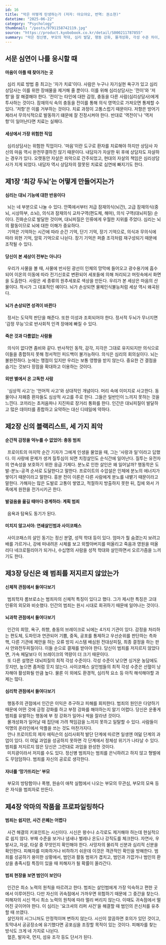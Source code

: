 ```yaml
---
id: 16
title: "악은 어떻게 탄생하는가 (저자: 야오야오, 번역: 권소현)"
datetime: "2025-06-22"
category: "Psychology"
thumbnail: "/posts/9791158742119.jpg"
source: "https://product.kyobobook.co.kr/detail/S000211787855"
summary: "악은 정신병, 부모의 학대, 심리 발달, 행동 강화, 몰개성화, 각성 수준 차이, 누적된 스트레스, 환경적 요인 등 다양한 방식으로 탄생한다. 그들의 기저를 이해한다면 프로파일링해 볼 수 있다."
---
```


## 서문 심연이 나를 응시할 때
#### 마음이 아플 때 찾아가는 곳
&ensp;심리 치료 방법 중 최고는 '자가 치료'이다. 사람은 누구나 자기실현 욕구가 있고 심리상담사는 이를 위한 장애물을 제거해 줄 뿐이다. 이를 위해 심리상담사는 '전이'와 '저항'을 잘 해결해야 한다. '전이'는 타인에 대한 감정, 충동을 다른 사람(심리상담사)에게 투사하는 것이다. 잠재의식 속의 충동을 전이를 통해 의식 영역으로 가져오면 통제할 수 있다. '저항'은 이를 거부하는 것이다. 치료 과정이 고통스럽기 때문이다. 저항은 방어기제라서 무의식적으로 발동하기 떄문에 잘 진정시켜야 한다. 반대로 '역전이'나 '역저항'이 일어난다면 치료는 실패다.
#### 세상에서 가장 위험한 직업
&ensp;심리상담사는 위험한 직업이다. '마음'이란 도구로 환자를 치료해야 하지만 상담사 자신의 마음 역시 완전무결하진 않기 때문이다. 내담자가 자살한 뒤 후에 상담자도 자살하는 경우가 있다. 오랫동안 자살은 죄악으로 간주되었고, 현대의 자살의 책임은 심리상담사가 지게 되었다. 내담자 역시 상담자의 잘못된 치료로 심연에 빠지기도 한다.

## 제1장 ‘최강 두뇌’는 어떻게 만들어지는가
#### 심리는 대뇌 기능에 대한 반응이다
&ensp;뇌는 네 부분으로 나눌 수 있다. 안쪽에서부터 저급 잠재의식(뇌간), 고급 잠재의식(중뇌, 시상하부, 소뇌), 의식과 잠재의식 교차구역(편도체, 해마), 의식 구역(대뇌피질) 순이다. 진화순으로 발달한 것이며, 대뇌피질은 인류에게 우월한 지위를 주었다. 심리는 뇌의 활동이므로 뇌에 대한 이해가 중요하다.  
&ensp;기억은 기억하는 시간에 따라 순간 기억, 단기 기억, 장기 기억으로, 의식과 무의식에 따라 외현 기억, 암묵 기억으로 나뉜다. 장기 기억은 퍼즐 조각처럼 재구성되기 때문에 조작될 수 있다.
#### 당신이 본 세상이 전부는 아니다
&ensp;우리가 사물을 볼 때, 사물에 반사된 광선이 인체의 망막에 들어오고 광수용기에 흡수되어 이온의 이동에 따라 전기신호로 변환되어 세포들에 의해 처리되고 머릿속에서 화면을 도출한다. 사람은 세 종류의 원추세포로 색상을 만든다. 우리가 본 세상은 마음의 산물이다. 착시가 그 대표적인 예이다. 뇌가 손상되면 물체인식불능처럼 세상 역시 왜곡된다.
#### 뇌가 손상되면 성격이 바뀐다
&ensp;정서는 도덕적 판단을 해준다. 또한 이성과 조회되어야 한다. 정서적 두뇌가 무너지면 '감정 무능'으로 반사회적 인격 장애에 빠질 수 있다.
#### 죽은 것과 다름없는 사람들
&ensp;의식이 없다면 좀비와 같다. 반사적인 동작, 감각, 지각은 그대로 유지되지만 의식으로 이들을 종합하지 못해 정서적인 피드백이 불가능하다. 의식은 심리의 회의실이다. 뇌는 불완전하다. 눈에는 맹점이 있지만 우리는 보통 영향을 받지 않는다. 중요한 건 결점을 숨기는 것보다 장점을 확대하고 이용하는 것이다.
#### 외딴 별에서 온 고독한 사람
&ensp;'심상적 사고'는 '언어적 사고'와 상대적인 개념이다. 머리 속에 이미지로 사고한다. 동물이나 자폐증 환자들도 심상적 사고를 주로 한다. 그들은 일반인이 느끼지 못하는 것을 느낀다. 코끼리는 초저음파나 지진파로 장거리 통화를 한다. 인간은 대뇌피질이 발달하고 많은 데이터를 종합하고 요약하는 대신 디테일에 약하다. 

## 제2장 신의 블랙리스트, 세 가지 죄악
#### 순간적 감정을 억누를 수 없었어: 충동 범죄
&ensp;프로이트의 마지막 순간 기자가 그에게 인생을 물었을 때, 그는 '사랑과 일'이라고 답했다. 이 사랑에 문제가 생겨 질투심이 되면 치정살인도 순식간에 일어난다. 질투는 유전자의 연속성을 보호하기 위한 응급 기제다. 분노로 인한 살인은 왜 일어날까? 행동학은 도발-분노-공격 순서로 도달한다고 말한다. 프로이트의 수압설은 인체에 분노의 에너지가 쌓이기 때문이라고 말한다. 흥분 전이 이론은 다른 사람에게 분노를 내뱉기 때문이라고 말한다. 가해자는 많은 도발로 고통이 쌓였고, 적절하지 방출하지 못한 뒤, 집에 와서 가족에게 원한을 전가시키곤 한다.
#### 발걸음을 옮길 때마다 경계하라: 계획 범죄
&ensp;음욕과 탐욕도 동기가 된다.
#### 미치지 않고서야: 연쇄살인범과 사이코패스
&ensp;사이코패스의 살인 동기는 정신 분열, 성적 학대 등이 있다. 엄마가 뭘 숨겼는지 보려고 배를 가르거나, 강에 떠내려온 시체를 보고 외할아버지를 떠올리고 죽음과 영원을 떠올리다 네크로필리아가 되거나, 수십명의 사람을 성적 학대와 살인하면서 오르가즘을 느끼기도 한다.

## 제3장 당신은 왜 범죄를 저지르지 않았는가
#### 신체적 관점에서 들여다보기
&ensp;범죄학자 롬브로소는 범죄자의 신체적 특징이 있다고 했다. 그가 제시한 특징은 고대 인류의 외모와 비슷했다. 인간의 범죄는 원시 시대로 회귀하기 때문에 일어나는 것이다.
#### 뇌과학 관점에서 들여다보기
&ensp;인간의 희망, 욕구, 취향, 충동의 브레이크로 뇌에는 4가지 기관이 있다. 감정을 처리하는 편도체, 도파민과 연관되어 기쁨, 중독, 공포를 통제하고 우선순위를 판단하는 측좌핵, 다른 기관에 제안을 하는 오류 방지 시스템 배심원 전대상피질, 최종 결정을 하는 판사 안와전두피질이다. 이들 순으로 결재를 받아야 한다. 당신이 범죄를 저지르지 않았다면, 가속 페달보다 이 브레이크의 역량이 더 크기 때문이다.  
&ensp;또 다른 설명은 대뇌피질의 최적 각성 수준이다. 각성 수준이 낮으면 싱거운 농담에도 웃지만, 높으면 좀처럼 웃지 않는다. 사이코패스 살인범들의 최적 각성 수준은 선혈이 낭자해야 활성화될 만큼 높다. 물론 이 외에도 환경적, 심리적 요소 등 아직 해석해야할 과제는 많다.
#### 심리학 관점에서 들여다보기
&ensp;행동주의 관점에서 인간은 이익은 추구하고 피해를 회피한다. 범죄의 원인은 다양하기 때문에 어떤 것에 긍정 강화를 하고 부정 강화를 해야하는지 알기 어렵다. 당신은 운좋게 범죄를 유발하는 행동에 부  정 강화가 일어나 싹을 잘라낸 것이다.  
&ensp;몰개성화가 일어날 때 집단에 가려 책임감을 느끼지 못하고 일탈할 수 있다. 사람들이 익명의 온라인에서 악플을 쓰는 것도 마찬가지다.  
&ensp;안나 프로이트의 제자 에릭슨의 심리사회적 발단 단계에 따르면 일생엔 여덞 단계의 과업이 있다. 이 여덟 과업을 성공하지 못하면 각 단계에서 정체성 위기가 나타날 수 있다. 범죄를 저지르지 않은 당신은 그런대로 과업을 완성한 것이다.  
&ensp;미치광이라서 저지를 수도 있다. 정신병 범죄자는 범죄를 은닉하려고 하지 않고 형벌에도 무덤덤하다. 범죄를 자신의 공로로 생각한다.
#### 자녀를 ‘망가뜨리는’ 부모
&ensp;부모의 방탕함이나 폭행, 원숭이 애착 실험에서 나오는 부모의 무관심, 부모의 모욕 등은 자식을 범죄자로 만든다. 

## 제4장 악마의 작품을 프로파일링하다
#### 범죄는 쉽지만, 사건 은폐는 어렵다
&ensp;사건 해결의 키포인트는 시신이다. 시신은 왕수나 소각로도 제거해야 하는데 현실적으로 쉽지 않다. 부패 수준을 보거나 냄새나 벌레나 온도나 강직도를 체크한다. 자연사, 우발사고, 자살, 타살 중 무엇인지 확인해야 한다. 사망자의 물리적 신분과 심리적 신분을 확인한다. 피해자를 미화하거나 비하하기 쉬운데 이것은 객관적인 확인을 방해한다. 범죄를 성공하기 용이한 상황에서, 범인과 활동 범위가 겹치고, 범인과 가깝거나 범인의 환상을 충족시킬 특징이 있을 때 피해자가 될 확률이 올라간다.
#### 범죄 현장을 보면 범인이 보인다
&ensp;인간은 최소 노력의 원칙을 따르려고 한다. 범죄는 살인범에게 가장 익숙하고 편한 곳에서 이루어진다. 다만 자신의 귀속점에서 가까우면 위험하기 때문에 그 중간을 찾는다. 피해자의 시신 역시 최소 노력의 원칙에 따라 멀리 버리지 않는다. 이때도 귀속점에서 떨어진 곳이어야 한다. 이 심리는 '요크셔의 리퍼 사건'을 해결할 때 범인의 은신처를 유추할 때 쓰였다.  
&ensp;살인자의 시그니처도 안정적이며 변하지 않는다. 시신이 깔끔하면 호의가 있던 것이고, 토막내서 공공장소에 유기했다면 공포심을 조장할 목적이 있는 것이다. 피해자를 찾는 방식도 크게 네 가지로 나뉜다.  
&ensp;혈흔, 발자국, 먼지, 섬유 조각 등도 단서가 된다.

